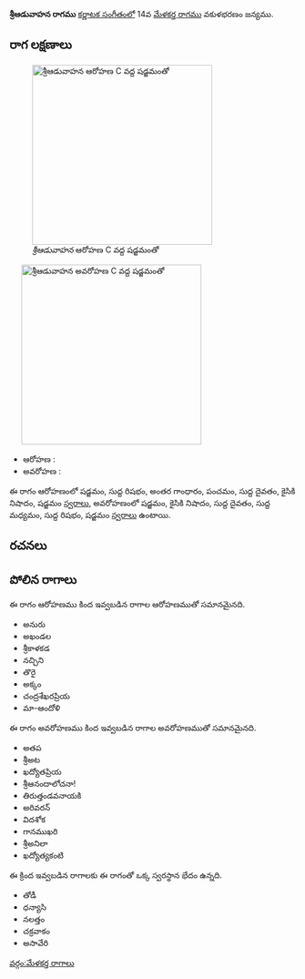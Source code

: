 {{Infobox ragam
	| name          	= శ్రీఆడువాహన
	| synonym	    	= 
	| mela          	= 
	| chakra        	= 
	| janaka        	= 
	| type          	= షడవ-ఔడవ
	| arohanam      	= {{svaraC|S|R1|G3|P|D1|N2|S'}} 
	| avarohanam    	= {{svaraC|S'|N2|D1|M1|R1|S}}
	| jeeva         	=
	| chhaya        	=
	| nyasa         	=
	| vishesha      	= 
	| equivalent  		= 
}}
{{కర్ణాటక సంగీత రాగాలు}}
'''శ్రీఆడువాహన రాగము''' [[కర్ణాటక సంగీతం]]లో 14వ [[మేళకర్త రాగము]] వకుళభరణం జన్యము. 


==రాగ లక్షణాలు==
[[Image:shriaduvahana_ar_kb2wiki.png|thumb|right|316px|''శ్రీఆడువాహన'' ఆరోహణ C వద్ద షడ్జమంతో]]
	[[Image:shriaduvahana_av_kb2wiki.png|thumb|right|316px|''శ్రీఆడువాహన'' అవరోహణ C వద్ద షడ్జమంతో]]

* ఆరోహణ : {{svaraC|S|R1|G3|P|D1|N2|S'}} 
* అవరోహణ : {{svaraC|S'|N2|D1|M1|R1|S}}

ఈ రాగం ఆరోహణంలో షడ్జమం, సుద్ద  రిషభం, అంతర గాంధారం, పంచమం, సుద్ద దైవతం, కైసికి నిషాదం, షడ్జమం [[స్వరాలు]], అవరోహణంలో షడ్జమం, కైసికి నిషాదం, సుద్ద దైవతం, సుద్ద మధ్యమం, సుద్ద  రిషభం, షడ్జమం [[స్వరాలు]] ఉంటాయి.

==రచనలు==



==పోలిన రాగాలు==
ఈ రాగం ఆరోహణము కింద ఇవ్వబడిన రాగాల ఆరోహణముతో సమానమైనది.
* అనురు
* అఖండల
* శ్రీకాళకడ
* నచ్చిని
* తొరై
* అక్కం
* చంద్రశేఖరప్రియ
* మా-ఆందోళి

ఈ రాగం అవరోహణము కింద ఇవ్వబడిన రాగాల అవరోహణముతో సమానమైనది.
* అతప
*  శ్రీఅట
* ఖద్యోతప్రియ
* శ్రీఆనందాలోచనా!
* తిరుత్తండవనాయకి
* అరివరన్
* విదశోక
* గానముఖరి
*  శ్రీఅనిలా
* ఖద్యోత్యకంటి

ఈ క్రింద ఇవ్వబడిన రాగాలకు ఈ రాగంతో ఒక్క స్వరస్థాన భేదం ఉన్నది.
* తోడీ
* ధన్యాసి
* నలత్తం
* చక్రవాకం
*  అసావేరి



[[వర్గం:మేళకర్త రాగాలు]]
